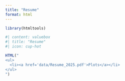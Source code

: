 ```yaml
---
title: "Resume"
format: html
---
```


```r
library(htmltools)
```


```r
#| content: valuebox
#| title: "Resume"
#| icon: cup-hot

HTML("
<ul>
  <li><a href='data/Resume_2025.pdf'>Plots</a></li>
</ul>
")
```

